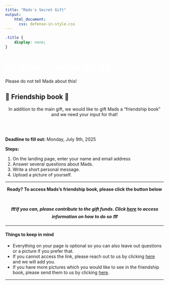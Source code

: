 ```yaml
---
title: "Mads's Secret Gift"
output:
    html_document:
      css: defense-in-style.css
---
```


```css



.title {
    display: none;
}
```

<!-- Custom Header Start -->
<div class="header">
  <h1 class="project-name" style="color: white;">🤫🎁 Mads's Secret Gift 🎁🤫</h1>
  <p class="project-tagline">Please do not tell Mads about this!</p>
</div>
<!-- Custom Header End -->


## 📖 Friendship book 📖
<center>
In addition to the main gift, we would like to gift Mads a “friendship book” and we need your input for that!
</center>

<br></br>

**Deadline to fill out:** Monday, July 9th, 2025

**Steps:**

1. On the landing page, enter your name and email address
2. Answer several questions about Mads.
3. Write a short personal message.
4. Upload a picture of yourself.

<hr>
<center>
**Ready? To access Mads's friendship book, please click the button below**

<center><a href="https://mijnvriendenboekje.nl/nw/index.php?r=participant%2Finvitation-link&bookId=77738&token=66-c6dnVqIbWxO26OgRMKMCcIeG3uYBUnXDbr8y80HE_" class="button" style="color: white;">Friendship Book</a></center>

***❗❗❗️ If you can, please contribute to the gift funds. Click [here](https://favstats.github.io/mads_defense/#main_gift) to access information on how to do so ❗❗❗️***

</center>

<hr>

#### Things to keep in mind

+ Everything on your page is optional so you can also leave out questions or a picture if you prefer that.
+ If you cannot access the link, please reach out to us by clicking [here](mailto:mads.hove.defense@gmail.com) and we will add you.
+ If you have more pictures which you would like to see in the friendship book, please send them to us by clicking [here](mailto:mads.hove.defense@gmail.com).

<hr>

<br></br>
